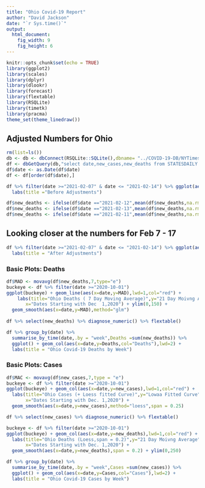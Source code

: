 ```yaml
---
title: "Ohio Covid-19 Report"
author: "David Jackson"
date: "`r Sys.time()`"
output: 
  html_document: 
    fig_width: 9
    fig_height: 6
---
```


```r
knitr::opts_chunk$set(echo = TRUE)
library(ggplot2)
library(scales)
library(dplyr)
library(dlookr)
library(forecast)
library(flextable)
library(RSQLite)
library(timetk)
library(pracma)
theme_set(theme_linedraw())
```

## Adjusted Numbers for Ohio

```r
rm(list=ls())
db <- db <- dbConnect(RSQLite::SQLite(),dbname= "../COVID-19-DB/NYTimes.sqlite3")
df <- dbGetQuery(db,"select date,new_cases,new_deaths from STATESDAILY where state = 'Ohio'")
df$date <- as.Date(df$date)
df <- df[order(df$date),] 
```
```r
df %>% filter(date >="2021-02-07" & date <= "2021-02-14") %>% ggplot(aes(x=date,y=new_deaths)) + geom_col() +
  labs(title ="Before Adjustments")
```
```r
df$new_deaths <- ifelse(df$date =="2021-02-12",mean(df$new_deaths,na.rm = TRUE),df$new_deaths)
df$new_deaths <- ifelse(df$date =="2021-02-13",mean(df$new_deaths,na.rm = TRUE),df$new_deaths)
df$new_deaths <- ifelse(df$date =="2021-02-11",mean(df$new_deaths,na.rm = TRUE),df$new_deaths)
```

## Looking closer at the numbers for Feb 7 - 17

```r
df %>% filter(date >="2021-02-07" & date <= "2021-02-14") %>% ggplot(aes(x=date,y=new_deaths)) + geom_col() +
  labs(title = "After Adjustments")
```

### Basic Plots: Deaths

```r

df$MAD <- movavg(df$new_deaths,7,type="e")
buckeye <- df %>% filter(date >="2020-10-01") 
ggplot(buckeye) + geom_line(aes(x=date,y=MAD),lwd=1,col="red") + 
    labs(title="Ohio Deaths ( 7 Day Moving Average)",y="21 Day Moivng Average",
       x="Dates Starting with Dec  1,2020") + ylim(0,150) +
  geom_smooth(aes(x=date,y=MAD),method="glm")
  
df %>% select(new_deaths) %>% diagnose_numeric() %>% flextable()
```
```r
df %>% group_by(date) %>%
  summarise_by_time(date,.by = "week",Deaths =sum(new_deaths)) %>%
  ggplot() + geom_col(aes(x=date,y=Deaths,col="Deaths"),lwd=2) +
  labs(title = "Ohio Covid-19 Deaths by Week")
```



### Basic Plots: Cases 


```r
df$MAC <- movavg(df$new_cases,7,type = "e")
buckeye <- df %>% filter(date >="2020-10-01") 
ggplot(buckeye) + geom_col(aes(x=date,y=new_cases),lwd=1,col="red") +
  labs(title="Ohio Cases (+ Loess fitted Curve)",y="Lowaa Fitted Curve",
       x="Dates Starting with Dec. 1,2020") +
  geom_smooth(aes(x=date,y=new_cases),method="loess",span = 0.25)

df %>% select(new_cases) %>% diagnose_numeric() %>% flextable()
```




```r
buckeye <- df %>% filter(date >="2020-10-01") 
ggplot(buckeye) + geom_col(aes(x=date,y=new_deaths),lwd=1,col="red") +
  labs(title="Ohio Deaths (Loess,span = 0.2)",y="21 Day Moivng Average",
       x="Dates Starting with Dec. 1,2020") +
  geom_smooth(aes(x=date,y=new_deaths),span = 0.2) + ylim(0,250)

```
```r
df %>% group_by(date) %>%
  summarise_by_time(date,.by = "week",Cases =sum(new_cases)) %>%
  ggplot() + geom_col(aes(x=date,y=Cases,col="Cases"),lwd=2) +
  labs(title = "Ohio Covid-19 Cases by Week")
```
